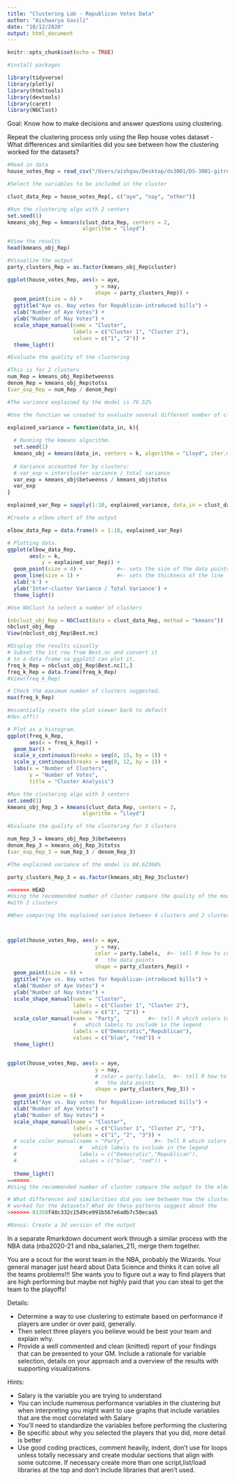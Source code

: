 ```yaml
---
title: "Clustering Lab - Republican Votes Data"
author: "Aishwarya Gavili"
date: "10/12/2020"
output: html_document
---
```


```r
knitr::opts_chunk$set(echo = TRUE)
```

```r
#install packages 

library(tidyverse)
library(plotly)
library(htmltools)
library(devtools)
library(caret)
library(NbClust)

```
Goal: Know how to make decisions and answer questions using clustering. 

Repeat the clustering process only using the Rep house votes dataset
- What differences and similarities did you see between how the clustering 
worked for the datasets?

```r
#Read in data 
house_votes_Rep = read_csv("/Users/aishgav/Desktop/ds3001/DS-3001-gitrepo/data/house_votes_Rep.csv")
```

```r
#Select the variables to be included in the cluster 

clust_data_Rep = house_votes_Rep[, c("aye", "nay", "other")] 

```

```r
#Run the clustering algo with 2 centers
set.seed(1)
kmeans_obj_Rep = kmeans(clust_data_Rep, centers = 2, 
                        algorithm = "Lloyd") 
```

```r
#View the results
head(kmeans_obj_Rep)

```

```r
#Visualize the output
party_clusters_Rep = as.factor(kmeans_obj_Rep$cluster)

ggplot(house_votes_Rep, aes(x = aye, 
                            y = nay,
                            shape = party_clusters_Rep)) + 
  geom_point(size = 6) +
  ggtitle("Aye vs. Nay votes for Republican-introduced bills") +
  xlab("Number of Aye Votes") +
  ylab("Number of Nay Votes") +
  scale_shape_manual(name = "Cluster", 
                     labels = c("Cluster 1", "Cluster 2"),
                     values = c("1", "2")) +
  theme_light()
```

```r
#Evaluate the quality of the clustering 

#This is for 2 clusters
num_Rep = kmeans_obj_Rep$betweenss
denom_Rep = kmeans_obj_Rep$totss
(var_exp_Rep = num_Rep / denom_Rep)

#The variance explained by the model is 79.52%

```

```r
#Use the function we created to evaluate several different number of clusters

explained_variance = function(data_in, k){
  
  # Running the kmeans algorithm.
  set.seed(1)
  kmeans_obj = kmeans(data_in, centers = k, algorithm = "Lloyd", iter.max = 30)
  
  # Variance accounted for by clusters:
  # var_exp = intercluster variance / total variance
  var_exp = kmeans_obj$betweenss / kmeans_obj$totss
  var_exp  
}

explained_var_Rep = sapply(1:10, explained_variance, data_in = clust_data_Rep)

```

```r
#Create a elbow chart of the output 

elbow_data_Rep = data.frame(k = 1:10, explained_var_Rep)

# Plotting data.
ggplot(elbow_data_Rep, 
       aes(x = k,  
           y = explained_var_Rep)) + 
  geom_point(size = 4) +           #<- sets the size of the data points
  geom_line(size = 1) +            #<- sets the thickness of the line
  xlab('k') + 
  ylab('Inter-cluster Variance / Total Variance') + 
  theme_light()


```

```r
#Use NbClust to select a number of clusters

(nbclust_obj_Rep = NbClust(data = clust_data_Rep, method = "kmeans"))
nbclust_obj_Rep
View(nbclust_obj_Rep$Best.nc)

```

```r
#Display the results visually 
# Subset the 1st row from Best.nc and convert it 
# to a data frame so ggplot2 can plot it.
freq_k_Rep = nbclust_obj_Rep$Best.nc[1,]
freq_k_Rep = data.frame(freq_k_Rep)
#View(freq_k_Rep)

# Check the maximum number of clusters suggested.
max(freq_k_Rep)

#essentially resets the plot viewer back to default
#dev.off()

# Plot as a histogram.
ggplot(freq_k_Rep,
       aes(x = freq_k_Rep)) +
  geom_bar() +
  scale_x_continuous(breaks = seq(0, 15, by = 1)) +
  scale_y_continuous(breaks = seq(0, 12, by = 1)) +
  labs(x = "Number of Clusters",
       y = "Number of Votes",
       title = "Cluster Analysis")
```
```r
#Run the clustering algo with 3 centers
set.seed(1)
kmeans_obj_Rep_3 = kmeans(clust_data_Rep, centers = 3, 
                        algorithm = "Lloyd") 

```

```r
#Evaluate the quality of the clustering for 3 clusters

num_Rep_3 = kmeans_obj_Rep_3$betweenss
denom_Rep_3 = kmeans_obj_Rep_3$totss
(var_exp_Rep_3 = num_Rep_3 / denom_Rep_3)

#The explained variance of the model is 84.62368%
```
```r
party_clusters_Rep_3 = as.factor(kmeans_obj_Rep_3$cluster)
```

```r
<<<<<<< HEAD
#Using the recommended number of cluster compare the quality of the model 
#with 2 clusters 

#When comparing the explained variance between 4 clusters and 2 clusters, 4 clusters had a higher explained variance (79.52% vs 84.62368%). This is also seen in the elbow plot as the explained variance increases as the number of clusters increase, meaning the inter cluster variance or differences decrease as we increase the number of clusters. Graphically, as seen below, increasing the cluster number to 3 helped with dealing with outliers that originally belonged to cluster 2 that identified as both Democratic and Republican.  More specifically, these outliers made up the third cluster.  In the context of this data set, this cluster could represent votes from an independent party. 



ggplot(house_votes_Rep, aes(x = aye, 
                            y = nay,
                            color = party.labels,  #<- tell R how to color 
                            #   the data points
                            shape = party_clusters_Rep)) + 
  geom_point(size = 6) +
  ggtitle("Aye vs. Nay votes for Republican-introduced bills") +
  xlab("Number of Aye Votes") +
  ylab("Number of Nay Votes") +
  scale_shape_manual(name = "Cluster", 
                     labels = c("Cluster 1", "Cluster 2"),
                     values = c("1", "2")) +
  scale_color_manual(name = "Party",         #<- tell R which colors to use and
                     #   which labels to include in the legend
                     labels = c("Democratic","Republican"),
                     values = c("blue", "red")) +
  theme_light()


ggplot(house_votes_Rep, aes(x = aye, 
                            y = nay,
                            # color = party.labels,  #<- tell R how to color 
                            #   the data points
                            shape = party_clusters_Rep_3)) + 
  geom_point(size = 6) +
  ggtitle("Aye vs. Nay votes for Republican-introduced bills") +
  xlab("Number of Aye Votes") +
  ylab("Number of Nay Votes") +
  scale_shape_manual(name = "Cluster", 
                     labels = c("Cluster 1", "Cluster 2", "3"),
                     values = c("1", "2", "3")) +
  # scale_color_manual(name = "Party",         #<- tell R which colors to use and
  #                    #   which labels to include in the legend
  #                    labels = c("Democratic","Republican"),
  #                    values = c("blue", "red")) + 
  
  theme_light()
=======
#Using the recommended number of cluster compare the output to the elbow chart method, assuming it's different. 
```

```r
# What differences and similarities did you see between how the clustering 
# worked for the datasets? What do these patterns suggest about the           # differences between republican versus  
>>>>>>> 01350f48c332c1549ce991b567e6a0b7c50ecaa5

```



```r
#Bonus: Create a 3d version of the output
```

In a separate Rmarkdown document work through a similar process 
with the NBA data (nba2020-21 and nba_salaries_21), merge them together. 

You are a scout for the worst team in the NBA, probably the Wizards. Your 
general manager just heard about Data Science and thinks it can solve all the
teams problems!!! She wants you to figure out a way to find players that are 
high performing but maybe not highly paid that you can steal to get the team 
to the playoffs! 

Details: 

- Determine a way to use clustering to estimate based on performance if 
players are under or over paid, generally. 
- Then select three players you believe would be best your team and explain why. 
- Provide a well commented and clean (knitted) report of your findings that can 
be presented to your GM. Include a rationale for variable selection, details 
on your approach and a overview of the results with supporting visualizations. 
 

Hints:

- Salary is the variable you are trying to understand 
- You can include numerous performance variables in the clustering but when 
interpreting you might want to use graphs that include variables that are the 
most correlated with Salary
- You'll need to standardize the variables before performing the clustering
- Be specific about why you selected the players that you did, more detail is 
better
- Use good coding practices, comment heavily, indent, don't use for loops unless
totally necessary and create modular sections that align with some outcome. If 
necessary create more than one script,list/load libraries at the top and don't 
include libraries that aren't used. 
  





